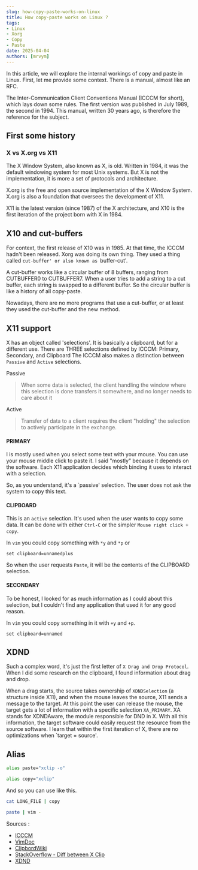 ```yaml
---
slug: how-copy-paste-works-on-linux 
title: How copy-paste works on Linux ?
tags:
- Linux
- Xorg   
- Copy
- Paste
date: 2025-04-04
authors: [mrvym]
---
```

In this article, we will explore the internal workings of copy and paste in Linux. 
First, let me provide some context. There is a manual, almost like an RFC. 

The Inter-Communication Client Conventions Manual (ICCCM for short), which lays down some rules. 
The first version was published in July 1989, the second in 1994. 
This manual, written 30 years ago, is therefore the reference for the subject.  

<!-- truncate --> 
## First some history 
### X vs X.org vs X11 
The X Window System, also known as X, is old. Written in 1984, it was the default windowing system for most Unix systems.
But X is not the implementation, it is more a set of protocols and architecture.

X.org is the free and open source implementation of the X Window System. X.org is also a foundation that oversees the development of X11.

X11 is the latest version (since 1987) of the X architecture, and X10 is the first iteration of the project born with X in 1984.

## X10 and cut-buffers
For context, the first release of X10 was in 1985. At that time, the ICCCM hadn't been released.
Xorg was doing its own thing. They used a thing called `cut-buffer' or also known as `buffer-cut'.

A cut-buffer works like a circular buffer of 8 buffers, ranging from CUTBUFFER0 to CUTBUFFER7.
When a user tries to add a string to a cut buffer, each string is swapped to a different buffer. 
So the circular buffer is like a history of all copy-paste.

Nowadays, there are no more programs that use a cut-buffer, or at least they used the cut-buffer and the new method.

## X11 support 
X has an object called 'selections'. It is basically a clipboard, but for a different use.
There are THREE selections defined by ICCCM: Primary, Secondary, and Clipboard The ICCCM also makes a distinction between `Passive` and `Active` selections.

Passive
> When some data is selected, the client handling the window where this selection is done transfers it somewhere, and no longer needs to care about it

Active
> Transfer of data to a client requires the client "holding" the selection to actively participate in the exchange.

#### PRIMARY 
I is mostly used when you select some text with your mouse. You can use your mouse middle click to paste it. 
I said "mostly" because it depends on the software. Each X11 application decides which binding it uses to interact with a selection.

So, as you understand, it's a `passive' selection. The user does not ask the system to copy this text. 

#### CLIPBOARD 
This is an `active` selection. It's used when the user wants to copy some data. It can be done with either `Ctrl-C` or the simpler `Mouse right click + copy`.

In `vim` you could copy something with `*y` and `*p` or 
```
set clipboard=unnamedplus
```
So when the user requests `Paste`, it will be the contents of the CLIPBOARD selection.
#### SECONDARY 
To be honest, I looked for as much information as I could about this selection, but I couldn't find any application that used it for any good reason.

In `vim` you could copy something in it with `+y` and `+p`.
```
set clipboard=unnamed
```

## XDND 
Such a complex word, it's just the first letter of `X Drag and Drop Protocol`. When I did some research on the clipboard, I found information about drag and drop. 

When a drag starts, the source takes ownership of `XDNDSelection` (a structure inside X11), and when the mouse leaves the source, X11 sends a message to the target. At this point the user can release the mouse, the target gets a lot of information with a specific selection `XA_PRIMARY`. XA stands for XDNDAware, the module responsible for DND in X. With all this information, the target software could easily request the resource from the source software. 
I learn that within the first iteration of X, there are no optimizations when `target = source'.

## Alias

```bash
alias paste="xclip -o"

alias copy="xclip"
```

And so you can use like this.

```bash
cat LONG_FILE | copy 

paste | vim - 
```
Sources : 
- [ICCCM](https://x.org/releases/X11R7.6/doc/xorg-docs/specs/ICCCM/icccm.html)
- [VimDoc](http://vimdoc.sourceforge.net/htmldoc/gui_x11.html#quoteplus)
- [ClipbordWiki](https://www.freedesktop.org/wiki/Specifications/ClipboardsWiki/)
- [StackOverflow - Diff between X Clip](https://superuser.com/questions/90257/what-is-the-difference-between-the-x-clipboards)
- [XDND](https://freedesktop.org/wiki/Specifications/XDND/)

